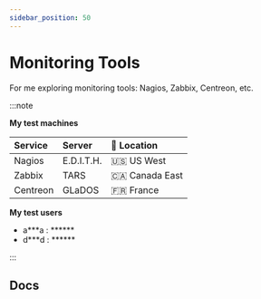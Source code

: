 ```yaml
---
sidebar_position: 50
---
```



# Monitoring Tools

For me exploring monitoring tools: Nagios, Zabbix, Centreon, etc.

:::note

**My test machines**

| Service  | Server     | 📍 Location     |
| :------- | :--------- | :------------- |
| Nagios   | E.D.I.T.H. | 🇺🇸 US West     |
| Zabbix   | TARS       | 🇨🇦 Canada East |
| Centreon | GLaDOS     | 🇫🇷 France      |

**My test users**

- a***a : ******
- d***d : ******

:::

## Docs

<DocCardList />